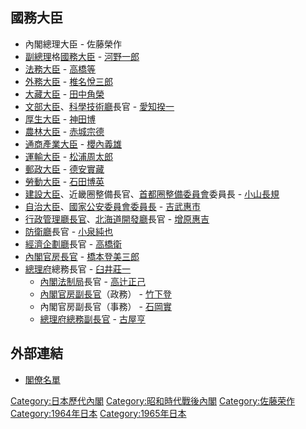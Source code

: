{{日本内閣記事
|內閣名 = 第一次佐藤内閣
|假名 = だいいちじさとうないかく
|羅馬字 = Daīchiji Satō Naikaku
|代數 = 61
|首相名 = 佐藤榮作
|前職 = 日本[[眾議院_(日本)|眾議院議員]]、[[自由民主黨總裁|自由民主黨總裁]]
|成立年 = 1964年
|成立月日 = 11月9日
|總辭年 = 1965年
|總辭月日 = 6月3日
|執政黨 = [[自由民主黨_(日本)|自由民主黨]]
|成員名單 = http://www.kantei.go.jp/jp/rekidai/kakuryo/61.html
|職務 = [[眾議院_(日本)|眾議院議員]]、[[自由民主黨總裁|自由民主黨總裁]]
}}

== 國務大臣 ==
* 內閣總理大臣 - 佐藤榮作
* [[副總理_(日本)|副總理]]格[[國務大臣|國務大臣]] - [[河野一郎|河野一郎]]
* [[法務大臣|法務大臣]] - [[高橋等|高橋等]]
* [[外務大臣_(日本)|外務大臣]] - [[椎名悅三郎|椎名悅三郎]] 
* [[大藏大臣|大藏大臣]] - [[田中角榮|田中角榮]]
* [[文部大臣|文部大臣]]、[[科學技術廳|科學技術廳]]長官 - [[愛知揆一|愛知揆一]]
* [[厚生大臣|厚生大臣]] - [[神田博|神田博]]
* [[農林大臣|農林大臣]] - [[赤城宗德|赤城宗德]]
* [[通商產業大臣|通商產業大臣]] - [[櫻內義雄|櫻內義雄]]
* [[運輸大臣|運輸大臣]] - [[松浦周太郎|松浦周太郎]] 
* [[郵政大臣|郵政大臣]] - [[德安實藏|德安實藏]]
* [[勞動大臣|勞動大臣]] - [[石田博英|石田博英]]
* [[建設大臣|建設大臣]]、近畿圈整備長官、[[首都圈整備委員會|首都圈整備委員會]]委員長 - [[小山長規|小山長規]]
* [[自治大臣|自治大臣]]、[[國家公安委員會委員長|國家公安委員會委員長]] - [[吉武惠市|吉武惠市]]
* [[行政管理廳長官|行政管理廳長官]]、[[北海道開發廳|北海道開發廳]]長官 -  [[增原惠吉|增原惠吉]]
* [[防衛廳|防衛廳]]長官 - [[小泉純也|小泉純也]] 
* [[經濟企劃廳|經濟企劃廳]]長官  - [[高橋衛|高橋衛]]
* [[內閣官房長官|內閣官房長官]] - [[橋本登美三郎|橋本登美三郎]]
* [[總理府|總理府]]總務長官 - [[臼井莊一|臼井莊一]] 
**  [[內閣法制局|內閣法制局]]長官 - [[高辻正己|高辻正己]] 
**  [[內閣官房副長官|內閣官房副長官]]（政務） - [[竹下登|竹下登]]
**  內閣官房副長官（事務） - [[石岡實|石岡實]]
**  [[總理府總務副長官|總理府總務副長官]] - [[古屋亨|古屋亨]]

== 外部連結 ==
*[http://www.kantei.go.jp/jp/rekidai/kakuryo/61.html 閣僚名單] {{Wayback|url=http://www.kantei.go.jp/jp/rekidai/kakuryo/61.html |date=20141122213006 }}

{{第一次佐藤內閣}}
{{日本歷代內閣|[[第三次池田內閣_(改造)|第三次池田改造內閣]]|第一次佐藤內閣|1964年11月9日 - 1965年6月3日|[[第一次佐藤內閣_(第一次改造)|第一次佐藤第一次改造內閣]]}}

{{DEFAULTSORT:Satō Eisaku 1}}
[[Category:日本歷代內閣|Category:日本歷代內閣]]
[[Category:昭和時代戰後內閣|Category:昭和時代戰後內閣]]
[[Category:佐藤荣作|Category:佐藤荣作]]
[[Category:1964年日本|Category:1964年日本]]
[[Category:1965年日本|Category:1965年日本]]